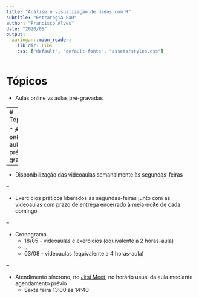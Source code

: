 ```yaml
---
title: "Análise e visualização de dados com R"
subtitle: "Estratégia EaD"
author: "Francisco Alves"
date: "2020/05"
output: 
  xaringan::moon_reader:
    lib_dir: libs
    css: ["default", "default-fonts", "assets/styles.css"]
---
```

# Tópicos

* Aulas online _vs_ aulas pré-gravadas

---
# Tópicos

* ~~Aulas online~~ _vs_ aulas pré-gravadas

--

* Disponibilização das videoaulas semanalmente às segundas-feiras

--

* Exercícios práticos liberados às segundas-feiras junto com as videoaulas com prazo de entrega encerrado à meia-noite de cada domingo

--

* Cronograma
  * 18/05 - videoaulas e exercícios (equivalente a 2 horas-aula)
  * ...
  * 03/08 - videoaulas (equivalente a 4 horas-aula)

--

* Atendimento síncrono, no  [Jitsi Meet](https://meet.jit.si/CSAP2020-R), no horário usual da aula mediante agendamento prévio
  * Sexta feira 13:00 às 14:40